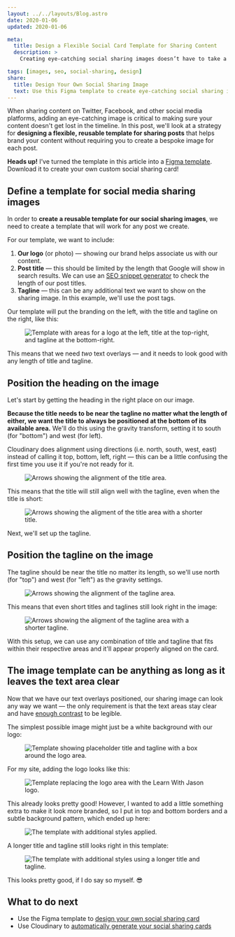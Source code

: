 ```yaml
---
layout: ../../layouts/Blog.astro
date: 2020-01-06
updated: 2020-01-06

meta:
  title: Design a Flexible Social Card Template for Sharing Content
  description: >
    Creating eye-catching social sharing images doesn’t have to take a ton of time. In this post, learn how to create a reusable template for sharing your posts.

tags: [images, seo, social-sharing, design]
share:
  title: Design Your Own Social Sharing Image
  text: Use this Figma template to create eye-catching social sharing images!
---
```



When sharing content on Twitter, Facebook, and other social media platforms, adding an eye-catching image is critical to making sure your content doesn't get lost in the timeline. In this post, we'll look at a strategy for **designing a flexible, reusable template for sharing posts** that helps brand your content without requiring you to create a bespoke image for each post.

<Aside>

**Heads up!** I’ve turned the template in this article into a [Figma template](https://res.cloudinary.com/jlengstorf/raw/upload/v1578342420/social-sharing-cards/learnwithjason-social-card-template.fig). Download it to create your own custom social sharing card!

</Aside>

## Define a template for social media sharing images

In order to **create a reusable template for our social sharing images**, we need to create a template that will work for any post we create.

For our template, we want to include:

1. **Our logo** (or photo) — showing our brand helps associate us with our content.
2. **Post title** — this should be limited by the length that Google will show in search results. We can use an [SEO snippet generator](https://app.sistrix.com/en/serp-snippet-generator) to check the length of our post titles.
3. **Tagline** — this can be any additional text we want to show on the sharing image. In this example, we'll use the post tags.

Our template will put the branding on the left, with the title and tagline on the right, like this:

<Figure credit="Jason Lengstorf" creditType="Design">

![Template with areas for a logo at the left, title at the top-right, and tagline at the bottom-right.](/images/template.jpg)

</Figure>

This means that we need _two_ text overlays — and it needs to look good with any length of title and tagline.

## Position the heading on the image

Let's start by getting the heading in the right place on our image.

**Because the title needs to be near the tagline no matter what the length of either, we want the title to always be positioned at the bottom of its available area.** We'll do this using the gravity transform, setting it to south (for "bottom") and west (for left).

Cloudinary does alignment using directions (i.e. north, south, west, east) instead of calling it top, bottom, left, right — this can be a little confusing the first time you use it if you're not ready for it.

<Figure credit="Jason Lengstorf" creditType="Design">

![Arrows showing the alignment of the title area.](/images/template-title-long.jpg)

</Figure>

This means that the title will still align well with the tagline, even when the title is short:

<Figure credit="Jason Lengstorf" creditType="Design">

![Arrows showing the aligment of the title area with a shorter title.](/images/template-title-short.jpg)

</Figure>

Next, we'll set up the tagline.

## Position the tagline on the image

The tagline should be near the title no matter its length, so we'll use north (for "top") and west (for "left") as the gravity settings.

<Figure credit="Jason Lengstorf" creditType="Design">

![Arrows showing the alignment of the tagline area.](/images/template-tagline-long.jpg)

</Figure>

This means that even short titles and taglines still look right in the image:

<Figure credit="Jason Lengstorf" creditType="Design">

![Arrows showing the aligment of the tagline area with a shorter tagline.](/images/template-tagline-short.jpg)

</Figure>

With this setup, we can use any combination of title and tagline that fits within their respective areas and it'll appear properly aligned on the card.

## The image template can be anything as long as it leaves the text area clear

Now that we have our text overlays positioned, our sharing image can look any way we want — the only requirement is that the text areas stay clear and have [enough contrast](https://webaim.org/resources/contrastchecker/) to be legible.

The simplest possible image might just be a white background with our logo:

<Figure credit="Jason Lengstorf" creditType="Design">

![Template showing placeholder title and tagline with a box around the logo area.](/images/template-simple-short.jpg)

</Figure>

For my site, adding the logo looks like this:

<Figure credit="Jason Lengstorf" creditType="Design">

![Template replacing the logo area with the Learn With Jason logo.](/images/template-logo-short.jpg)

</Figure>

This already looks pretty good! However, I wanted to add a little something extra to make it look more branded, so I put in top and bottom borders and a subtle background pattern, which ended up here:

<Figure credit="Jason Lengstorf" creditType="Design">

![The template with additional styles applied.](/images/template-complete-short.jpg)

</Figure>

A longer title and tagline still looks right in this template:

<Figure credit="Jason Lengstorf" creditType="Design">

![The template with additional styles using a longer title and tagline.](/images/template-complete-long.jpg)

</Figure>

This looks pretty good, if I do say so myself. 😎

## What to do next

- Use the Figma template to [design your own social sharing card](https://res.cloudinary.com/jlengstorf/raw/upload/v1578342420/social-sharing-cards/learnwithjason-social-card-template.fig)
- Use Cloudinary to [automatically generate your social sharing cards](/blog/auto-generate-social-image/)
